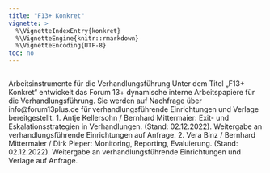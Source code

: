 ```yaml
---
title: "F13+ Konkret"
vignette: >
  %\VignetteIndexEntry{konkret}
  %\VignetteEngine{knitr::rmarkdown}
  %\VignetteEncoding{UTF-8}
toc: no
---
```


## 


Arbeitsinstrumente für die Verhandlungsführung
Unter dem Titel „F13+ Konkret“ entwickelt das Forum 13+ dynamische interne Arbeitspapiere für die Verhandlungsführung. Sie werden auf Nachfrage über info@forum13plus.de für verhandlungsführende Einrichtungen und Verlage bereitgestellt. 
1. Antje Kellersohn / Bernhard Mittermaier: Exit- und Eskalationsstrategien in Verhandlungen. (Stand: 02.12.2022). Weitergabe an verhandlungsführende Einrichtungen auf Anfrage.
2. Vera Binz / Bernhard Mittermaier / Dirk Pieper: Monitoring, Reporting, Evaluierung. (Stand: 02.12.2022). Weitergabe an verhandlungsführende Einrichtungen und Verlage auf Anfrage.
